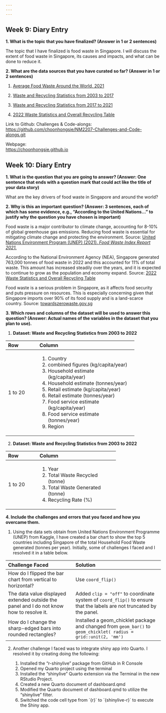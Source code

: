 ```yaml
---
---
---
```


## Week 9: Diary Entry

**1. What is the topic that you have finalized? (Answer in 1 or 2 sentences)**

The topic that I have finalized is food waste in Singapore. I will discuss the extent of food waste in Singapore, its causes and impacts, and what can be done to reduce it.

**2. What are the data sources that you have curated so far? (Answer in 1 or 2 sentences)**

1.  [Average Food Waste Around the World, 2021](https://www.kaggle.com/datasets/joebeachcapital/food-waste/)

2.  [Waste and Recycling Statistics from 2003 to 2017](https://www.nea.gov.sg/docs/default-source/our-services/waste-management/wastestats-2003-20164197a3fd04d34770bafba09393d0fdf0.pdf)

3.  [Waste and Recycling Statistics from 2017 to 2021](https://www.nea.gov.sg/docs/default-source/default-document-library/waste-and-recycling-statistics-2017-to-2021.pdf)

4.  [2022 Waste Statistics and Overall Recycling Table](https://www.nea.gov.sg/our-services/waste-management/waste-statistics-and-overall-recycling)

Link to Github: Challenges & Code-alongs:\
<https://github.com/choonhongsie/NM2207-Challenges-and-Code-alongs.git>

Webpage:\
<https://choonhongsie.github.io>

## Week 10: Diary Entry

**1. What is the question that you are going to answer? (Answer: One sentence that ends with a question mark that could act like the title of your data story)**

What are the key drivers of food waste in Singapore and around the world?

**2. Why is this an important question? (Answer: 3 sentences, each of which has some evidence, e.g., "According to the United Nations..." to justify why the question you have chosen is important)**

Food waste is a major contributor to climate change, accounting for 8-10% of global greenhouse gas emissions. Reducing food waste is essential for mitigating climate change and protecting the environment. Source: [United Nations Environment Program (UNEP) (2021). *Food Waste Index Report 2021.*](https://www.unep.org/resources/report/unep-food-waste-index-report-2021#:~:text=Estimates%20suggest%20that%208%2D10,both%20people%20and%20the%20planet.)

According to the National Environment Agency (NEA), Singapore generated 763,000 tonnes of food waste in 2022 and this accounted for 11% of total waste. This amount has increased steadily over the years, and it is expected to continue to grow as the population and economy expand. Source: [2022 Waste Statistics and Overall Recycling Table](https://www.nea.gov.sg/our-services/waste-management/waste-statistics-and-overall-recycling)

Food waste is a serious problem in Singapore, as it affects food security and puts pressure on resources. This is especially concerning given that Singapore imports over 90% of its food supply and is a land-scarce country. Source: [towardszerowaste.gov.sg](https://www.towardszerowaste.gov.sg/foodwaste/#:~:text=When%20food%20is%20wasted%2C%20more,puts%20pressure%20on%20our%20resources.)

**3. Which rows and columns of the dataset will be used to answer this question? (Answer: Actual names of the variables in the dataset that you plan to use).**

1.  **Dataset: Waste and Recycling Statistics from 2003 to 2022**

+--------------+--------------------------------------------+
| Row          | Column                                     |
+:=============+:===========================================+
| 1 to 20      | 1.  Country                                |
|              | 2.  combined figures (kg/capita/year)      |
|              | 3.  Household estimate (kg/capita/year)    |
|              | 4.  Household estimate (tonnes/year)       |
|              | 5.  Retail estimate (kg/capita/year)       |
|              | 6.  Retail estimate (tonnes/year)          |
|              | 7.  Food service estimate (kg/capita/year) |                                         
|              | 8.  Food service estimate (tonnes/year)    |
|              | 9.  Region                                 |
+--------------+--------------------------------------------+

2.  **Dataset: Waste and Recycling Statistics from 2003 to 2022**

+--------------+-----------------------------------+
| Row          | Column                            |
+:=============+:==================================+
| 1 to 20      | 1.  Year                          |
|              | 2.  Total Waste Recycled (tonne)  |
|              | 3.  Total Waste Generated (tonne) |
|              | 4.  Recycling Rate (%)            |
+--------------+-----------------------------------+

**4. Include the challenges and errors that you faced and how you overcame them.**

1.  Using the data sets obtain from United Nations Environment Programme (UNEP) from Kaggle, I have created a bar chart to show the top 5 countries including Singapore of the total Household Food Waste generated (tonnes per year). Initially, some of challenges I faced and I resolved it in a table below.

+------------------------------------------------------------------------------------------+-----------------------------------------------------------------------------------------------------------------------+
| Challenge Faced                                                                          | Solution                                                                                                              |
+:=========================================================================================+:======================================================================================================================+
| How do I flipped the bar chart from vertical to horizontal?                              | Use `coord_flip()`                                                                                                    |
+------------------------------------------------------------------------------------------+-----------------------------------------------------------------------------------------------------------------------+
| The data value displayed extended outside the panel and I do not know how to resolve it. | Added `clip = "off"` to coordinate system of `coord_flip()` to ensure that the labels are not truncated by the panel. |
+------------------------------------------------------------------------------------------+-----------------------------------------------------------------------------------------------------------------------+
| How do I change the sharp-edged bars into rounded rectangles?                            | Installed a geom_chicklet package and changed from `geom_bar()` to `geom_chicklet( radius = grid::unit(2, 'mm')`      |
+------------------------------------------------------------------------------------------+-----------------------------------------------------------------------------------------------------------------------+

2.  Another challenge I faced was to integrate shiny app into Quarto. I resolved it by creating doing the following:

    1.  Installed the "r-shinylive" package from GitHub in R Console
    2.  Opened my Quarto project using the terminal
    3.  Installed the "shinylive" Quarto extension via the Terminal in the new RStudio Project.
    4.  Created a new Quarto document of dashboard.qmd
    5.  Modified the Quarto document of dashboard.qmd to utilize the "shinylive" filter.
    6.  Switched the code cell type from \`{r}\` to \`{shinylive-r}\` to execute the Shiny app.
